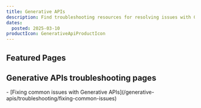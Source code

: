 ```yaml
---
title: Generative APIs
description: Find troubleshooting resources for resolving issues with Generative APIs.
dates:
  posted: 2025-03-10
productIcon: GenerativeApiProductIcon
---
```


<ProductHeader
  productName="Generative APIs troubleshooting"
  productLogo="generativeApi"
  description="Learn how to fix the most common issues with Generative APIs on Scaleway."
/>

## Featured Pages

<Grid>
    <Card
      title="Generative APIs FAQ"
      description="General info on Generative APIs."
      url="/generative-apis/faq/"
      label="See more"
    />
    <Card
      title="Fixing common issues with Generative APIs"
      description="Fix issues with Generative APIs."
      url="/generative-apis/troubleshooting/fixing-common-issues/"
      label="See more"
    />
    <Card
      title="Supported models"
      description="Details on supported Generative models."
      url="/generative-apis/reference-content/supported-models/"
      label="See more"
    />
</Grid>
<Grid>
    <Card
      title="Generative APIs rate limits"
      description="Learn about rate limits for APIs."
      url="/generative-apis/reference-content/rate-limits/"
      label="See more"
    />
    <Card
      title="Integrating Scaleway Generative APIs with popular AI tools"
      description="Integrate Scaleway APIs with AI tools."
      url="/generative-apis/reference-content/integrating-generative-apis-with-popular-tools/"
      label="See more"
    />
    <Card
      title="Generative APIs Privacy Policy"
      description="Generative APIs privacy policy info."
      url="/generative-apis/reference-content/data-privacy/"
      label="See more"
    />
</Grid>

## Generative APIs troubleshooting pages

<LinksList>
  - [Fixing common issues with Generative APIs](/generative-apis/troubleshooting/fixing-common-issues)
</LinksList>
